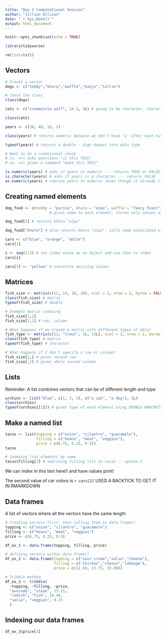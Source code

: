 ```yaml
---
title: "Day 2 Computational Session"
author: "Jillian Allison"
date: "`r Sys.Date()`"
output: html_document
---
```


```r
knitr::opts_chunk$set(echo = TRUE)

library(tidyverse)

rm(list=ls())
```

## Vectors

```r
# Create a vector
dogs <- c("teddy","khora","waffle","banjo","tallie") 

# Check the class
class(dogs)
```

```r
cats <- c("creamsicle wolf", 14.2, 3L) # going to be character, character is the most flexible type! 

class(cats)
```

```r
years <- c(20, 40, 16, 2)

class(years) # returns numeric because we don't have 'L' after each number 

typeof(years) # returns a double - digs deeper into data type 
```

```r
# Want to do a conditional check 
# is. <<< asks questions "is this THIS"
# as. <<< gives a command "make this THIS" 

is.numeric(years) # asks if years is numeric --- returns TRUE or FALSE... true in this case. 
is.character(years) # asks if years is a character --- returns FALSE 
as.numeric(years) # coerces years to numeric (even though it already is)
```

## Creating named elements

```r
dog_food <- c(teddy = "purina", khora = "alpo", waffle = "fancy feast") 
                    # gives name to each element, stores only values as vector though

dog_food[2] # returns khora "alpo" 

dog_food["khora"] # also returns khora "alpo". calls name associated with value. reproducible!

```

```r
cars <- c("blue", "orange", "white")
cars[1]

i <- seq(1:2) # set index value as an object and use that to index
cars[i]

cars[3] <- "yellow" # overwrite existing values
```

## Matrices 

```r
fish_size <- matrix(c(12, 14, 18, 20), ncol = 2, nrow = 2, byrow = FALSE)
class(fish_size) # matrix
typeof(fish_size) # double 

# Example matrix indexing 
fish_size[1,1]
fish_size[2,1] # row, column

# What happens if we create a matrix with different types of data? 
fish_type <- matrix(c(12, "trout", 18, 13L), ncol = 2, nrow = 2, byrow = FALSE)
class(fish_type) # matrix
typeof(fish_type) # character

# What happens if I don't specify a row or column? 
fish_size[2,] # gives second row 
fish_size[,2] # gives whole second column 
```

## Lists 

Reminder: A list combines vectors that can be of different length and type

```r
urchins <- list("blue", c(1, 2, 3), c("a cat", "a dog"), 5L) 
class(urchins)
typeof(urchins[[1]]) # gives type of each element using DOUBLE BRACKETS! 
```

## Make a named list 

```r

tacos <- list(topping = c("onion", "cilantro", "guacamole"),
              filling = c("beans", "meat", "veggies"), 
              price = c(6.75, 8.25, 9.5))
tacos

# Indexing list elements by name 
tacos$filling[2] # searching filling list in tacos -- option 2
```

We can index in this text here!! and have values print!

The second value of car colors is `r cars[2]` USED A BACKTICK TO GET IT IN RMARKDOWN

## Data frames 

A list of vectors where all the vectors have the same length

```r
# Creating vectors first, then calling them in data.frame() 
topping <- c("onion", "cilantro", "guacamole")
filling <- c("beans", "meat", "veggies")
price <- c(6.75, 8.25, 9.5)

df_ex_1 <- data.frame(topping, filling, price)

# defining vectors within data.frame()
df_ex_2 <- data.frame(topping = c("sour cream","salsa","cheese"), 
                      filling = c("chicken","cheese","cabbage"),
                      price = c(12.50, 13.75, 15.00))

# Tribble method
df_ex_3 <- tribble(
  ~topping, ~filling, ~price, 
  "avocado", "steak", 13.25, 
  "radish", "fish", 10.40,
  "salsa", "veggies", 9.75
  ) 
```

## Indexing our data frames 

```r
df_ex_3$price[3]


```

